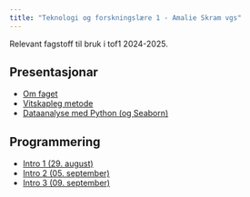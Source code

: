 ```yaml
---
title: "Teknologi og forskningslære 1 - Amalie Skram vgs"
---
```


Relevant fagstoff til bruk i tof1 2024-2025. 

## Presentasjonar

- [Om faget](/presentasjonar/intro-tof.html)
- [Vitskapleg metode](/presentasjonar/vitskaplegmetode.html)
- [Dataanalyse med Python (og Seaborn)](/presentasjonar/vassforbruk-analyse.html)

## Programmering
- [Intro 1 (29. august)](/intro1-python.ipynb)
- [Intro 2 (05. september)](/intro2-python.ipynb)
- [Intro 3 (09. september)](/intro3-python.ipynb)
